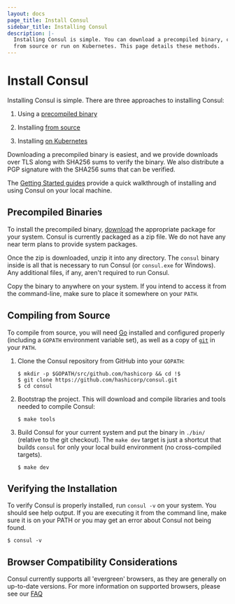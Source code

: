 ```yaml
---
layout: docs
page_title: Install Consul
sidebar_title: Installing Consul
description: |-
  Installing Consul is simple. You can download a precompiled binary, compile
  from source or run on Kubernetes. This page details these methods.
---
```


# Install Consul

Installing Consul is simple. There are three approaches to installing Consul:

1. Using a [precompiled binary](#precompiled-binaries)

1. Installing [from source](#compiling-from-source)

1. Installing [on Kubernetes](/docs/platform/k8s/run)

Downloading a precompiled binary is easiest, and we provide downloads over TLS
along with SHA256 sums to verify the binary. We also distribute a PGP signature
with the SHA256 sums that can be verified.

The [Getting Started guides](https://learn.hashicorp.com/tutorials/consul/get-started-install?utm_source=consul.io&utm_medium=docs) provide a quick walkthrough of installing and using Consul on your local machine.

## Precompiled Binaries

To install the precompiled binary, [download](/downloads) the appropriate
package for your system. Consul is currently packaged as a zip file. We do not
have any near term plans to provide system packages.

Once the zip is downloaded, unzip it into any directory. The `consul` binary
inside is all that is necessary to run Consul (or `consul.exe` for Windows). Any
additional files, if any, aren't required to run Consul.

Copy the binary to anywhere on your system. If you intend to access it from the
command-line, make sure to place it somewhere on your `PATH`.

## Compiling from Source

To compile from source, you will need [Go](https://golang.org) installed and
configured properly (including a `GOPATH` environment variable set), as well as
a copy of [`git`](https://www.git-scm.com/) in your `PATH`.

1. Clone the Consul repository from GitHub into your `GOPATH`:

   ```shell
   $ mkdir -p $GOPATH/src/github.com/hashicorp && cd !$
   $ git clone https://github.com/hashicorp/consul.git
   $ cd consul
   ```

1. Bootstrap the project. This will download and compile libraries and tools
   needed to compile Consul:

   ```shell
   $ make tools
   ```

1. Build Consul for your current system and put the binary in `./bin/`
   (relative to the git checkout). The `make dev` target is just a shortcut that
   builds `consul` for only your local build environment (no cross-compiled
   targets).

   ```shell
   $ make dev
   ```

## Verifying the Installation

To verify Consul is properly installed, run `consul -v` on your system. You
should see help output. If you are executing it from the command line, make sure
it is on your PATH or you may get an error about Consul not being found.

```shell-session
$ consul -v
```

## Browser Compatibility Considerations

Consul currently supports all 'evergreen' browsers, as they are generally on
up-to-date versions. For more information on supported browsers, please see our
[FAQ](/docs/faq)

